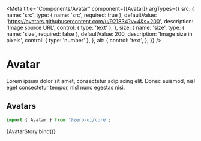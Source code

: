 
<Meta
  title="Components/Avatar"
  component={[Avatar]}
  argTypes={{
    src: {
      name: 'src',
      type: { name: 'src', required: true },
      defaultValue: 'https://avatars.githubusercontent.com/u/921834?v=4&s=200',
      description: 'Image source URL',
      control: { type: 'text' },
    },
    size: {
      name: 'size',
      type: { name: 'size', required: false },
      defaultValue: 200,
      description: 'Image size in pixels',
      control: { type: 'number' },
    },
    alt: {
      control: 'text',
    },
  }}
/>


# Avatar

Lorem ipsum dolor sit amet, consectetur adipiscing elit. Donec euismod, nisl eget consectetur tempor, nisl nunc egestas nisi.

## Avatars

```jsx
import { Avatar } from '@zero-ui/core';
```

<Canvas columns={2} withSource="close">
  <Story
    name="Avatar"
    args={{ src: 'https://avatars.githubusercontent.com/u/921834?v=4&s=200' }}
  >
    {AvatarStory.bind()}
  </Story>
</Canvas>

<ArgsTable of={Avatar} />
